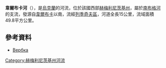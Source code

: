 '''韋爾布卡河'''（{{lang-uk|Вербка}}），是[[烏克蘭|烏克蘭]]的河流，位於該國西部[[赫梅利尼茨基州|赫梅利尼茨基州]]，屬於[[南布格河|南布格河]]的支流，發源自[[韋爾布卡_(列季奇夫區)|韋爾布卡]]以南，流經[[列季奇夫區|列季奇夫區]]，河道全長15公里，流域面積49.8平方公里。

==參考資料==
*[https://web.archive.org/web/20160324180453/http://vodgosp.km.ua/water-resources.php Вербка]

{{DEFAULTSORT:Вербка (притока Південного Бугу)}}
[[Category:赫梅利尼茨基州河流|Category:赫梅利尼茨基州河流]]


{{Ukraine-river-stub}}